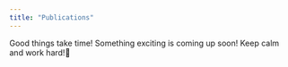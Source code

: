 ```yaml
---
title: "Publications" 
---
```


Good things take time! Something exciting is coming up soon! Keep calm and work hard!🙂
